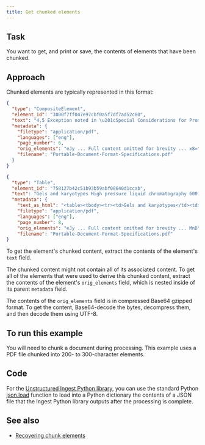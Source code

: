 ```yaml
---
title: Get chunked elements
---
```


## Task

You want to get, and print or save, the contents of elements that have been chunked.

## Approach

Chunked elements are typically represented in this format:

```json
{
  "type": "CompositeElement",
  "element_id": "3800f7ff047e97cbf0a5f7df7ad52c80",
  "text": "4,5 Exception noted in \u201cSpecial Considerations for Promotional Labeling and Advertising Material\u201d\n\n3",
  "metadata": {
    "filetype": "application/pdf",
    "languages": ["eng"],
    "page_number": 6,
    "orig_elements": "eJy ... Full content omitted for brevity ... x8=",
    "filename": "Portable-Document-Format-Specifications.pdf"
  }
}
```

```json
{
  "type": "Table",
  "element_id": "758127b42c51b93b59abf08640d1ccab",
  "text": "Gels and karyotypes High pressure liquid chromatography 600 dpi (8 bit grayscale depth) 300 dpi",
  "metadata": {
    "text_as_html": "<table><tbody><tr><td>Gels and karyotypes</td><td>600 dpi (8 bit grayscale depth)</td></tr><tr><td>High pressure liquid chromatography</td><td>300</td></tr></tbody></table>",
    "filetype": "application/pdf",
    "languages": ["eng"],
    "page_number": 8,
    "orig_elements": "eJy ... Full content omitted for brevity ... MnD",
    "filename": "Portable-Document-Format-Specifications.pdf"
}
```

To get the element's chunked content, extract the contents of the element's `text` field.

The chunked content might not contain all of its associated content. To get all of the elements that were used to derive this chunked content, extract the contents of the element's `orig_elements` field, which is nested inside of its parent `metadata` field.

The contents of the `orig_elements` field is in compressed Base64 gzipped format. To get the content, Base64-decode the bytes, decompress them, and then decode them using UTF-8. 

## To run this example

You will need to chunk a document during processing. This example uses a PDF file chunked into 200- to 300-character elements.

## Code


For the [Unstructured Ingest Python library](/open-source/ingestion/python-ingest), you can use the standard Python 
[json.load](https://docs.python.org/3/library/json.html#json.load) function to load into a Python dictionary the contents of a JSON 
file that the Ingest Python library outputs after the processing is complete.
<GetChunkedElementsIngestPy />

## See also 

- [Recovering chunk elements](/open-source/core-functionality/chunking#recovering-chunk-elements)